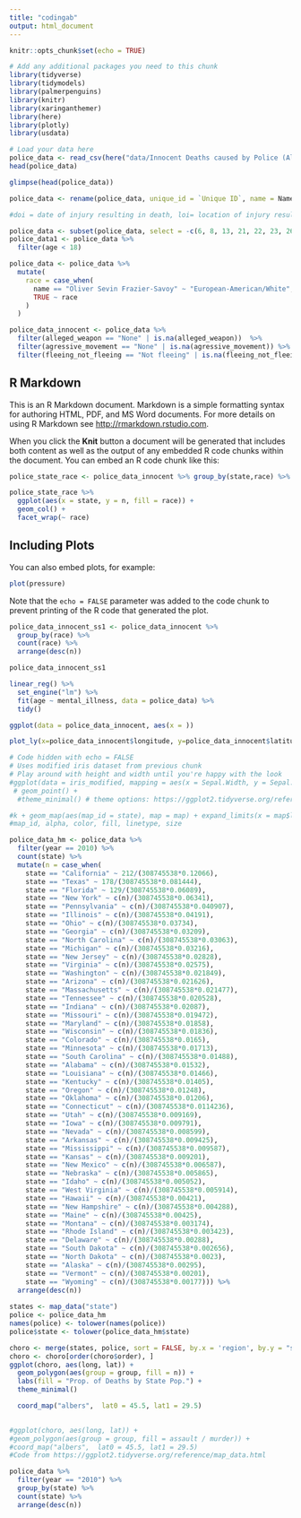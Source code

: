 ```yaml
---
title: "codingab"
output: html_document
---
```


```r
knitr::opts_chunk$set(echo = TRUE)
```

```r
# Add any additional packages you need to this chunk
library(tidyverse)
library(tidymodels)
library(palmerpenguins)
library(knitr)
library(xaringanthemer)
library(here)
library(plotly)
library(usdata)
```

```r
# Load your data here
police_data <- read_csv(here("data/Innocent Deaths caused by Police (All time).csv"))
head(police_data)

glimpse(head(police_data))

police_data <- rename(police_data, unique_id = `Unique ID`, name = Name, age = Age, gender = Gender, race = Race, doi = `Date of injury resulting in death (month/day/year)`, loi_address = `Location of injury (address)`, state = State, lod_zip_code = `Location of death (zip code)` , lod_county = `Location of death (county)`, latitude = Latitude, longitude = Longitude,  agency_involved = `Agency or agencies involved`, hlof = `Highest level of force`, alleged_weapon = `Alleged weapon`, agressive_movement = `Aggressive physical movement`, fleeing_not_fleeing = `Fleeing/Not fleeing`, description_temp = `Description Temp`, dispositions_exclusions =`Dispositions/Exclusions INTERNAL USE, NOT FOR ANALYSIS`, iuof = `Intended use of force (Developing)`, mental_illness = `Foreknowledge of mental illness`)

#doi = date of injury resulting in death, loi= location of injury resulting in death, lod = location of death, hlof = highest level of force, iuof = intended use of force

police_data <- subset(police_data, select = -c(6, 8, 13, 21, 22, 23, 26))
police_data1 <- police_data %>%
  filter(age < 18)

police_data <- police_data %>% 
  mutate(
    race = case_when(
      name == "Oliver Sevin Frazier-Savoy" ~ "European-American/White",
      TRUE ~ race
    )
  )

police_data_innocent <- police_data %>%
  filter(alleged_weapon == "None" | is.na(alleged_weapon))  %>%
  filter(agressive_movement == "None" | is.na(agressive_movement)) %>%
  filter(fleeing_not_fleeing == "Not fleeing" | is.na(fleeing_not_fleeing))
```
## R Markdown

This is an R Markdown document. Markdown is a simple formatting syntax for authoring HTML, PDF, and MS Word documents. For more details on using R Markdown see <http://rmarkdown.rstudio.com>.

When you click the **Knit** button a document will be generated that includes both content as well as the output of any embedded R code chunks within the document. You can embed an R code chunk like this:

```r
police_state_race <- police_data_innocent %>% group_by(state,race) %>% count(state)

police_state_race %>%
  ggplot(aes(x = state, y = n, fill = race)) +
  geom_col() +
  facet_wrap(~ race)
```

## Including Plots

You can also embed plots, for example:

```r
plot(pressure)
```

Note that the `echo = FALSE` parameter was added to the code chunk to prevent printing of the R code that generated the plot.

```r
police_data_innocent_ss1 <- police_data_innocent %>%
  group_by(race) %>%
  count(race) %>%
  arrange(desc(n))

police_data_innocent_ss1
```

```r
linear_reg() %>%
  set_engine("lm") %>%
  fit(age ~ mental_illness, data = police_data) %>%
  tidy()

ggplot(data = police_data_innocent, aes(x = ))
```

```r
plot_ly(x=police_data_innocent$longitude, y=police_data_innocent$latitude, z=police_data_innocent$age, type="scatter3d", mode="markers", color=police_data_innocent$race)
```

```r
# Code hidden with echo = FALSE
# Uses modified iris dataset from previous chunk
# Play around with height and width until you're happy with the look
#ggplot(data = iris_modified, mapping = aes(x = Sepal.Width, y = Sepal.Length, color = Species)) +
 # geom_point() + 
  #theme_minimal() # theme options: https://ggplot2.tidyverse.org/reference/ggtheme.html

#k + geom_map(aes(map_id = state), map = map) + expand_limits(x = map$long, y = map$lat)
#map_id, alpha, color, fill, linetype, size

police_data_hm <- police_data %>% 
  filter(year == 2010) %>% 
  count(state) %>% 
  mutate(n = case_when(
    state == "California" ~ 212/(308745538*0.12066),
    state == "Texas" ~ 178/(308745538*0.081444),
    state == "Florida" ~ 129/(308745538*0.06089),
    state == "New York" ~ c(n)/(308745538*0.06341),
    state == "Pennsylvania" ~ c(n)/(308745538*0.040907),
    state == "Illinois" ~ c(n)/(308745538*0.04191),
    state == "Ohio" ~ c(n)/(308745538*0.03734),
    state == "Georgia" ~ c(n)/(308745538*0.03209),
    state == "North Carolina" ~ c(n)/(308745538*0.03063),
    state == "Michigan" ~ c(n)/(308745538*0.03216),
    state == "New Jersey" ~ c(n)/(308745538*0.02828),
    state == "Virginia" ~ c(n)/(308745538*0.02575),
    state == "Washington" ~ c(n)/(308745538*0.021849),
    state == "Arizona" ~ c(n)/(308745538*0.021626),
    state == "Massachusetts" ~ c(n)/(308745538*0.021477),
    state == "Tennessee" ~ c(n)/(308745538*0.020528),
    state == "Indiana" ~ c(n)/(308745538*0.02087),
    state == "Missouri" ~ c(n)/(308745538*0.019472),
    state == "Maryland" ~ c(n)/(308745538*0.01858),
    state == "Wisconsin" ~ c(n)/(308745538*0.01836),
    state == "Colorado" ~ c(n)/(308745538*0.0165),
    state == "Minnesota" ~ c(n)/(308745538*0.01713),
    state == "South Carolina" ~ c(n)/(308745538*0.01488),
    state == "Alabama" ~ c(n)/(308745538*0.01532),
    state == "Louisiana" ~ c(n)/(308745538*0.01466),
    state == "Kentucky" ~ c(n)/(308745538*0.01405),
    state == "Oregon" ~ c(n)/(308745538*0.01248),
    state == "Oklahoma" ~ c(n)/(308745538*0.01206),
    state == "Connecticut" ~ c(n)/(308745538*0.0114236),
    state == "Utah" ~ c(n)/(308745538*0.009169),
    state == "Iowa" ~ c(n)/(308745538*0.009791),
    state == "Nevada" ~ c(n)/(308745538*0.008599),
    state == "Arkansas" ~ c(n)/(308745538*0.009425),
    state == "Mississippi" ~ c(n)/(308745538*0.009587),
    state == "Kansas" ~ c(n)/(308745538*0.009201),
    state == "New Mexico" ~ c(n)/(308745538*0.006587),
    state == "Nebraska" ~ c(n)/(308745538*0.005865),
    state == "Idaho" ~ c(n)/(308745538*0.005052),
    state == "West Virginia" ~ c(n)/(308745538*0.005914),
    state == "Hawaii" ~ c(n)/(308745538*0.00421),
    state == "New Hampshire" ~ c(n)/(308745538*0.004288),
    state == "Maine" ~ c(n)/(308745538*0.00425),
    state == "Montana" ~ c(n)/(308745538*0.003174),
    state == "Rhode Island" ~ c(n)/(308745538*0.003423),
    state == "Delaware" ~ c(n)/(308745538*0.00288),
    state == "South Dakota" ~ c(n)/(308745538*0.002656),
    state == "North Dakota" ~ c(n)/(308745538*0.0023),
    state == "Alaska" ~ c(n)/(308745538*0.00295),
    state == "Vermont" ~ c(n)/(308745538*0.00201),
    state == "Wyoming" ~ c(n)/(308745538*0.00177))) %>%
  arrange(desc(n))
    
states <- map_data("state")
police <- police_data_hm
names(police) <- tolower(names(police))
police$state <- tolower(police_data_hm$state)

choro <- merge(states, police, sort = FALSE, by.x = 'region', by.y = "state")
choro <- choro[order(choro$order), ]
ggplot(choro, aes(long, lat)) +
  geom_polygon(aes(group = group, fill = n)) + 
  labs(fill = "Prop. of Deaths by State Pop.") + 
  theme_minimal() 

  coord_map("albers",  lat0 = 45.5, lat1 = 29.5) 
  

#ggplot(choro, aes(long, lat)) +
#geom_polygon(aes(group = group, fill = assault / murder)) +
#coord_map("albers",  lat0 = 45.5, lat1 = 29.5)
#Code from https://ggplot2.tidyverse.org/reference/map_data.html
```


```r
police_data %>%
  filter(year == "2010") %>%
  group_by(state) %>%
  count(state) %>%
  arrange(desc(n))


```
